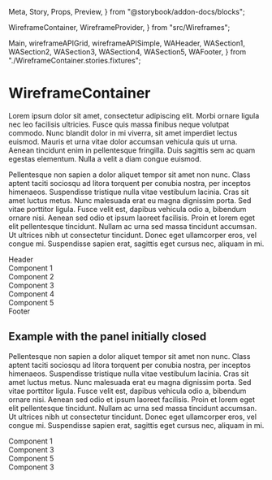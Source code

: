   Meta, Story, Props, Preview,
} from "@storybook/addon-docs/blocks";

  WireframeContainer, WireframeProvider,
} from "src/Wireframes";

  Main, wireframeAPIGrid, wireframeAPISimple, WAHeader, WASection1, WASection2, WASection3, WASection4, WASection5, WAFooter,
} from "./WireframeContainer.stories.fixtures";

<Meta title="@matt-dunn/react-wireframes/WireframeContainer" component={WireframeContainer} />

# WireframeContainer

Lorem ipsum dolor sit amet, consectetur adipiscing elit. Morbi ornare ligula nec leo facilisis ultricies. Fusce quis massa finibus neque volutpat commodo. Nunc blandit dolor in mi viverra, sit amet imperdiet lectus euismod. Mauris et urna vitae dolor accumsan vehicula quis ut urna. Aenean tincidunt enim in pellentesque fringilla. Duis sagittis sem ac quam egestas elementum. Nulla a velit a diam congue euismod.

<Props of={WireframeContainer} />

Pellentesque non sapien a dolor aliquet tempor sit amet non nunc. Class aptent taciti sociosqu ad litora torquent per conubia nostra, per inceptos himenaeos. Suspendisse tristique nulla vitae vestibulum lacinia. Cras sit amet luctus metus. Nunc malesuada erat eu magna dignissim porta. Sed vitae porttitor ligula. Fusce velit est, dapibus vehicula odio a, bibendum ornare nisi. Aenean sed odio et ipsum laoreet facilisis. Proin et lorem eget elit pellentesque tincidunt. Nullam ac urna sed massa tincidunt accumsan. Ut ultrices nibh ut consectetur tincidunt. Donec eget ullamcorper eros, vel congue mi. Suspendisse sapien erat, sagittis eget cursus nec, aliquam in mi.

<Preview>
    <Story name="Default Open">
      <WireframeProvider api={wireframeAPIGrid}>
        <WireframeContainer
          className="container"
        >
          <Main>
            <div className="row">
              <div className="col">
                <WAHeader>Header</WAHeader>
              </div>
            </div>
            <div className="row">
              <div className="col-6">
                <WASection1>Component 1</WASection1>
              </div>
              <div className="col-6">
                <WASection2>Component 2</WASection2>
              </div>
            </div>
            <div className="row">
              <div className="col">
                <WASection3>Component 3</WASection3>
              </div>
              <div className="col">
                <WASection4>Component 4</WASection4>
              </div>
              <div className="col">
                <WASection5>Component 5</WASection5>
              </div>
            </div>
            <div className="row">
              <div className="col">
                <WAFooter>Footer</WAFooter>
              </div>
            </div>
          </Main>
        </WireframeContainer>
      </WireframeProvider>
    </Story>
</Preview>

## Example with the panel initially closed

Pellentesque non sapien a dolor aliquet tempor sit amet non nunc. Class aptent taciti sociosqu ad litora torquent per conubia nostra, per inceptos himenaeos. Suspendisse tristique nulla vitae vestibulum lacinia. Cras sit amet luctus metus. Nunc malesuada erat eu magna dignissim porta. Sed vitae porttitor ligula. Fusce velit est, dapibus vehicula odio a, bibendum ornare nisi. Aenean sed odio et ipsum laoreet facilisis. Proin et lorem eget elit pellentesque tincidunt. Nullam ac urna sed massa tincidunt accumsan. Ut ultrices nibh ut consectetur tincidunt. Donec eget ullamcorper eros, vel congue mi. Suspendisse sapien erat, sagittis eget cursus nec, aliquam in mi.

<Preview>
    <Story name="Default Closed">
      <WireframeProvider api={wireframeAPISimple}>
        <WireframeContainer
          className="container"
          defaultOpen={false}
        >
          <Main>
            <div className="row">
              <div className="col">
                <WASection1>Component 1</WASection1>
              </div>
            </div>
            <div className="row">
              <div className="col">
                <WASection3>Component 3</WASection3>
              </div>
              <div className="col">
                <WASection5>Component 5</WASection5>
              </div>
            </div>
            <div className="row">
              <div className="col">
                <WASection3>Component 3</WASection3>
              </div>
            </div>
          </Main>
        </WireframeContainer>
      </WireframeProvider>
    </Story>
</Preview>
